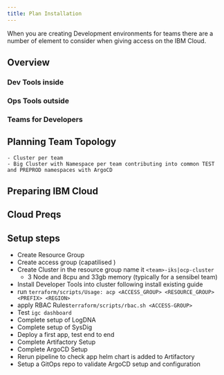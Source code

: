 ```yaml
---
title: Plan Installation
---
```


<PageDescription>

When you are creating Development environments for teams there are a number of element to consider when 
giving access on the IBM Cloud.

</PageDescription>

## Overview

### Dev Tools inside

### Ops Tools outside

### Teams for Developers 

## Planning Team Topology
    - Cluster per team
    - Big Cluster with Namespace per team contributing into common TEST and PREPROD namespaces with ArgoCD

## Preparing IBM Cloud

## Cloud Preqs

## Setup steps

- Create Resource Group
- Create access group (capatilised )
- Create Cluster in the resource group name it `<team>-iks|ocp-cluster`
    - 3 Node and 8cpu and 33gb memory (typically for a sensibel team)
- Install Developer Tools into cluster following install existing guide
- run `terraform/scripts/Usage: acp <ACCESS_GROUP> <RESOURCE_GROUP> <PREFIX> <REGION>`
- apply RBAC Rules`terraform/scripts/rbac.sh <ACCESS-GROUP>`
- Test `igc dashboard`
- Complete setup of LogDNA
- Complete setup of SysDig
- Deploy a first app, test end to end
- Complete Artifactory Setup
- Complete ArgoCD Setup
- Rerun pipeline to check app helm chart is added to Artifactory
- Setup a GitOps repo to validate ArgoCD setup and configuration


